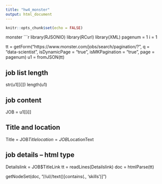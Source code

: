 ```yaml
---
title: "hw4_monster"
output: html_document
---
```


```r
knitr::opts_chunk$set(echo = FALSE)
```

monster
```r
library(RJSONIO)
library(RCurl)
library(XML)
pagenum = 1
i = 1

tt = getForm("https://www.monster.com/jobs/search/pagination/?", q = "data-scientist", isDynamicPage = "true", isMKPagination = "true", page = pagenum)
u1 = fromJSON(tt)

##  job list length
str(u1[[i]])
length(u1)

##  job content
JOB = u1[[i]]

##  Title and location
Title = JOB$Title
location  = JOB$LocationText

##  job details -- html type
Detailslink = JOB$TitleLink
tt = readLines(Detailslink)
doc = htmlParse(tt)



getNodeSet(doc, "//ul//text()[contains(., 'skills')]")